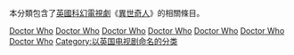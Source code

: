 本分類包含了[[英國|英國]][[科幻|科幻]][[電視劇|電視劇]]《[[異世奇人|異世奇人]]》的相關條目。 

{{Catmore}}
{{Portal|神秘博士}}
{{Commons category|Doctor Who}}

[[Category:BBC電視劇|Doctor Who]]
[[Category:英國電視劇|Doctor Who]]
[[Category:科幻電視劇|Doctor Who]]
[[Category:劇情電視劇|Doctor Who]]
[[Category:時間旅行題材電視劇|Doctor Who]]
[[Category:科幻系列|Doctor Who]]
[[Category:電視跨媒體製作|Doctor Who]]
[[Category:以英国电视剧命名的分类|Category:以英国电视剧命名的分类]]